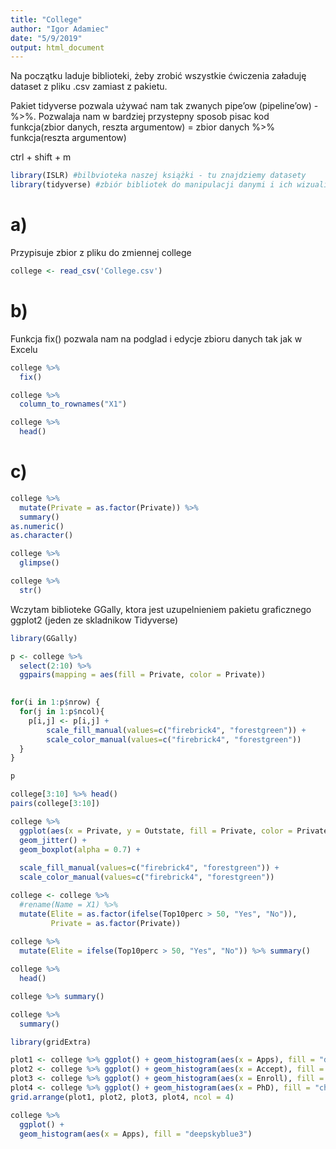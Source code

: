 ```yaml
---
title: "College"
author: "Igor Adamiec"
date: "5/9/2019"
output: html_document
---
```


Na początku laduje biblioteki, żeby zrobić wszystkie ćwiczenia załaduję dataset z pliku .csv zamiast z pakietu.

Pakiet tidyverse pozwala używać nam tak zwanych pipe'ow (pipeline'ow) - %>%. Pozwalaja nam w bardziej przystepny sposob pisac kod
funkcja(zbior danych, reszta argumentow) = zbior danych %>% funkcja(reszta argumentow)

ctrl + shift + m

```r

library(ISLR) #bilbvioteka naszej książki - tu znajdziemy datasety
library(tidyverse) #zbiór bibliotek do manipulacji danymi i ich wizualizacji
```

# a)

Przypisuje zbior z pliku do zmiennej college

```r
college <- read_csv('College.csv')
```

# b) 

Funkcja fix() pozwala nam na podglad i edycje zbioru danych tak jak w Excelu

```r
college %>% 
  fix()
```

```r
college %>% 
  column_to_rownames("X1")

college %>% 
  head()
```


# c)

```r
college %>% 
  mutate(Private = as.factor(Private)) %>% 
  summary()
as.numeric()
as.character()
```

```r
college %>% 
  glimpse()
```

```r
college %>% 
  str()
```


Wczytam biblioteke GGally, ktora jest uzupelnieniem pakietu graficznego ggplot2 (jeden ze skladnikow Tidyverse)

```r
library(GGally)
```

```r
p <- college %>% 
  select(2:10) %>% 
  ggpairs(mapping = aes(fill = Private, color = Private)) 
  

for(i in 1:p$nrow) {
  for(j in 1:p$ncol){
    p[i,j] <- p[i,j] + 
        scale_fill_manual(values=c("firebrick4", "forestgreen")) +
        scale_color_manual(values=c("firebrick4", "forestgreen"))  
  }
}

p

college[3:10] %>% head()
pairs(college[3:10])
```

```r
college %>% 
  ggplot(aes(x = Private, y = Outstate, fill = Private, color = Private)) +
  geom_jitter() +
  geom_boxplot(alpha = 0.7) +
  
  scale_fill_manual(values=c("firebrick4", "forestgreen")) +
  scale_color_manual(values=c("firebrick4", "forestgreen"))
```

```r
college <- college %>% 
  #rename(Name = X1) %>% 
  mutate(Elite = as.factor(ifelse(Top10perc > 50, "Yes", "No")),
         Private = as.factor(Private))
  
college %>% 
  mutate(Elite = ifelse(Top10perc > 50, "Yes", "No")) %>% summary()

college %>% 
  head()


```

```r
college %>% summary()
```

```r
college %>% 
  summary()
```

```r
library(gridExtra)
```

```r
plot1 <- college %>% ggplot() + geom_histogram(aes(x = Apps), fill = "deepskyblue3")
plot2 <- college %>% ggplot() + geom_histogram(aes(x = Accept), fill = "goldenrod3")
plot3 <- college %>% ggplot() + geom_histogram(aes(x = Enroll), fill = "aquamarine4")
plot4 <- college %>% ggplot() + geom_histogram(aes(x = PhD), fill = "chocolate")
grid.arrange(plot1, plot2, plot3, plot4, ncol = 4)
```

```r
college %>% 
  ggplot() + 
  geom_histogram(aes(x = Apps), fill = "deepskyblue3")
```

